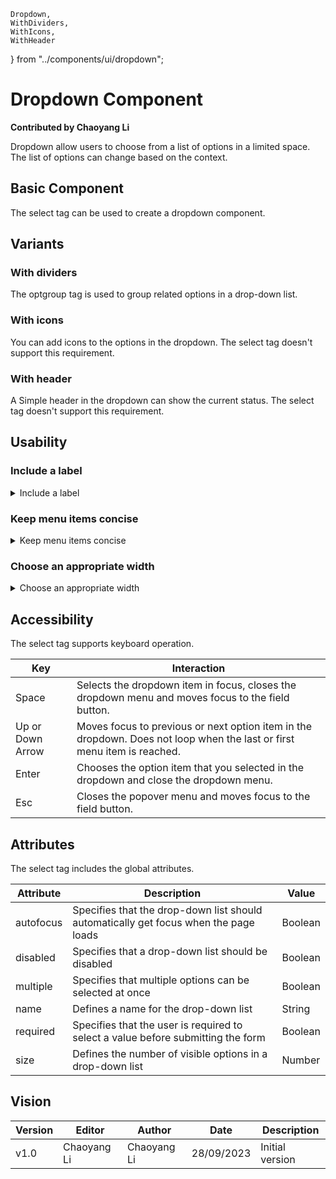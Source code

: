     Dropdown,
    WithDividers,
    WithIcons,
    WithHeader
} from "../components/ui/dropdown";

# Dropdown Component

**Contributed by Chaoyang Li**

Dropdown allow users to choose from a list of options in a limited space. The list of options can change based on the context.

## Basic Component
The select tag can be used to create a dropdown component.
<Dropdown />

## Variants

### With dividers
The optgroup tag is used to group related options in a drop-down list.
<WithDividers />

### With icons
You can add icons to the options in the dropdown. The select tag doesn't support this requirement.
<WithIcons />

### With header
A Simple header in the dropdown can show the current status. The select tag doesn't support this requirement.
<WithHeader />

## Usability

### Include a label
<details>
    <summary>Include a label</summary>
    Every picker should have a label. A picker without a label is ambiguous and not accessible.
</details>

### Keep menu items concise
<details>
    <summary>Keep menu items concise</summary>
    Keep menu items short and concise. Long menu items that cause text to wrap to multiple lines are discouraged. If text wrapping becomes a frequent concern, consider revising the text or use alternative UI patterns that will give your content more space.
</details>

### Choose an appropriate width
<details>
    <summary>Choose an appropriate width</summary>
    When possible, the field button width should be wide enough so that any chosen menu items can be displayed in full.
</details>

## Accessibility
The select tag supports keyboard operation.

| Key              | Interaction                                                                                                             |
|------------------|-------------------------------------------------------------------------------------------------------------------------|
| Space            | Selects the dropdown item in focus, closes the dropdown menu and moves focus to the field button.                       |
| Up or Down Arrow | Moves focus to previous or next option item in the dropdown. Does not loop when the last or first menu item is reached. |
| Enter            | Chooses the option item that you selected in the dropdown and close the dropdown menu.                                  |
| Esc              | Closes the popover menu and moves focus to the field button.                                                            |

## Attributes
The select tag includes the global attributes.

| Attribute | Description                                                                          | Value   |
|-----------|--------------------------------------------------------------------------------------|---------|
| autofocus | Specifies that the drop-down list should automatically get focus when the page loads | Boolean |
| disabled  | Specifies that a drop-down list should be disabled                                   | Boolean |
| multiple  | Specifies that multiple options can be selected at once                              | Boolean |
| name      | Defines a name for the drop-down list                                                | String  |
| required  | Specifies that the user is required to select a value before submitting the form     | Boolean |
| size      | Defines the number of visible options in a drop-down list                            | Number  |

## Vision
| Version | Editor      | Author      | Date       | Description     |
|---------|-------------|-------------|------------|-----------------|
| v1.0    | Chaoyang Li | Chaoyang Li | 28/09/2023 | Initial version |

